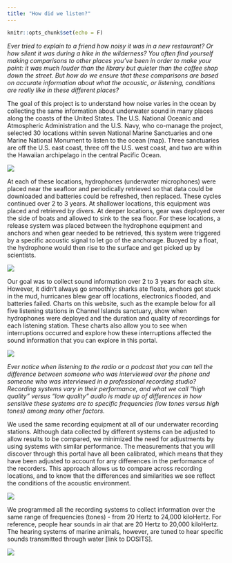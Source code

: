 ```yaml
---
title: "How did we listen?"
---
```


```r
knitr::opts_chunk$set(echo = F)
```

_Ever tried to explain to a friend how noisy it was in a new restaurant? Or how silent it was during a hike in the wilderness? You often find yourself making comparisons to other places you’ve been in order to make your point: it was much louder than the library but quieter than the coffee shop down the street. But how do we ensure that these comparisons are based on accurate information about what the acoustic, or listening, conditions are really like in these different places?_

The goal of this project is to understand how noise varies in the ocean by collecting the same information about underwater sound in many places along the coasts of the United States. The U.S. National Oceanic and Atmospheric Administration and the U.S. Navy, who co-manage the project, selected 30 locations within seven National Marine Sanctuaries and one Marine National Monument to listen to the ocean (map). Three sanctuaries are off the U.S. east coast, three off the U.S. west coast, and two are within the Hawaiian archipelago in the central Pacific Ocean.

![](./images/map_3-pane.png)

At each of these locations, hydrophones (underwater microphones) were placed near the seafloor and periodically retrieved so that data could be downloaded and batteries could be refreshed, then replaced. These cycles continued over 2 to 3 years. At shallower locations, this equipment was placed and retrieved by divers. At deeper locations, gear was deployed over the side of boats and allowed to sink to the sea floor. For these locations, a release system was placed between the hydrophone equipment and anchors and when gear needed to be retrieved, this system were triggered by a specific acoustic signal to let go of the anchorage. Buoyed by a float, the hydrophone would then rise to the surface and get picked up by scientists.

![](./images/image2.png)

Our goal was to collect sound information over 2 to 3 years for each site. However, it didn’t always go smoothly: sharks ate floats, anchors got stuck in the mud, hurricanes blew gear off locations, electronics flooded, and batteries failed. Charts on this website, such as the example below for all five listening stations in Channel Islands sanctuary, show when hydrophones were deployed and the duration and quality of recordings for each listening station. These charts also allow you to see when interruptions occurred and explore how these interruptions affected the sound information that you can explore in this portal. 
 
 ![](./images/image1.png)
 
_Ever notice when listening to the radio or a podcast that you can tell the difference between someone who was interviewed over the phone and someone who was interviewed in a professional recording studio? Recording systems vary in their performance, and what we call “high quality” versus “low quality” audio is made up of differences in how sensitive these systems are to specific frequencies (low tones versus high tones) among many other factors._

We used the same recording equipment at all of our underwater recording stations. Although data collected by different systems can be adjusted to allow results to be compared, we minimized the need for adjustments by using systems with similar performance. The measurements that you will discover through this portal have all been calibrated, which means that they have been adjusted to account for any differences in the performance of the recorders. This approach allows us to compare across recording locations, and to know that the differences and similarities we see reflect the conditions of the acoustic environment.

![](./images/image16.jpg)

We programmed all the recording systems to collect information over the same range of frequencies (tones) - from 20 Hertz to 24,000 kiloHertz. For reference, people hear sounds in air that are 20 Hertz to 20,000 kiloHertz. The hearing systems of marine animals, however, are tuned to hear specific sounds transmitted through water [link to DOSITS].

![](./images/image3.png)

